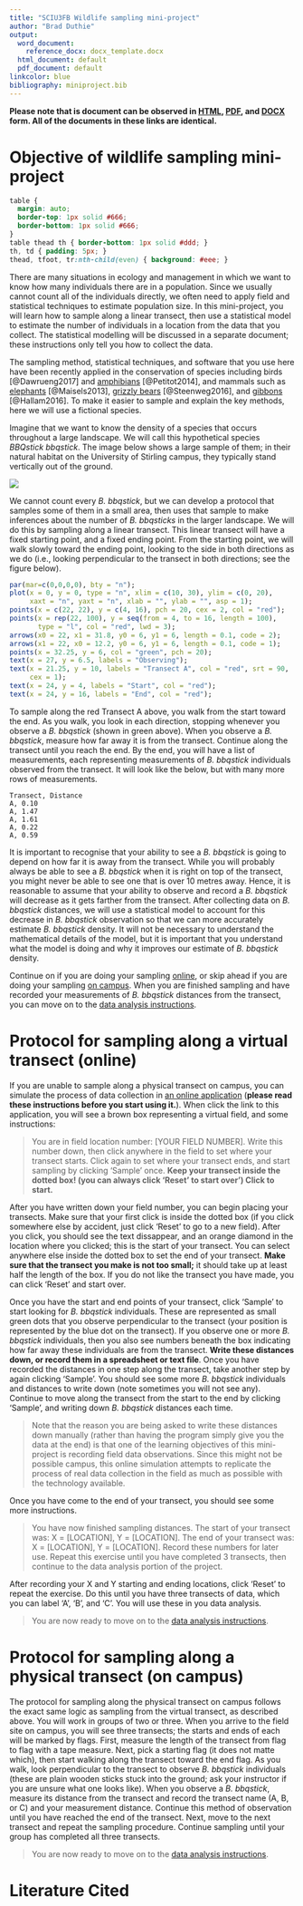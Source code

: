 ```yaml
---
title: "SCIU3FB Wildlife sampling mini-project"
author: "Brad Duthie"
output:
  word_document:
    reference_docx: docx_template.docx
  html_document: default
  pdf_document: default
linkcolor: blue
bibliography: miniproject.bib
---
```


**Please note that is document can be observed in [HTML](https://bradduthie.github.io/wildlife_sampling_mini-project/index), [PDF](https://bradduthie.github.io/wildlife_sampling_mini-project/sampling.pdf), and [DOCX](https://bradduthie.github.io/wildlife_sampling_mini-project/sampling.docx) form. All of the documents in these links are identical.**

Objective of wildlife sampling mini-project
================================================================================

```css
table {
  margin: auto;
  border-top: 1px solid #666;
  border-bottom: 1px solid #666;
}
table thead th { border-bottom: 1px solid #ddd; }
th, td { padding: 5px; }
thead, tfoot, tr:nth-child(even) { background: #eee; }
```

There are many situations in ecology and management in which we want to know how many individuals there are in a population. Since we usually cannot count all of the individuals directly, we often need to apply field and statistical techniques to estimate population size. In this mini-project, you will learn how to sample along a linear transect, then use a statistical model to estimate the number of individuals in a location from the data that you collect. The statistical modelling will be discussed in a separate document; these instructions only tell you how to collect the data.

The sampling method, statistical techniques, and software that you use here have been recently applied in the conservation of species including birds [@Dawrueng2017] and [amphibians](https://www.ncbi.nlm.nih.gov/pmc/articles/PMC4224529/pdf/ece30004-3538.pdf)  [@Petitot2014], and mammals such as [elephants](https://journals.plos.org/plosone/article/file?id=10.1371/journal.pone.0059469&type=printable) [@Maisels2013], [grizzly bears](https://www.sciencedirect.com/science/article/abs/pii/S0006320716302440) [@Steenweg2016], and [gibbons](https://onlinelibrary.wiley.com/doi/pdf/10.1002/ajp.22508?casa_token=9owuBS_YYN0AAAAA:Sce_5asS5CxbjTTEE8f1a0Gz9ec2cEGx_-skUMrSKD-ejba1-GqO2kLO1W1Ms_D3CM-2J-cHcCU7cQ) [@Hallam2016]. To make it easier to sample and explain the key methods, here we will use a fictional species.

Imagine that we want to know the density of a species that occurs throughout a large landscape. We will call this hypothetical species *BBQstick bbqstick*.  The image below shows a large sample of them; in their natural habitat on the University of Stirling campus, they typically stand vertically out of the ground.

\vspace{4mm}

![](bbqstick.jpg)

\vspace{4mm}

We cannot count every *B. bbqstick*, but we can develop a protocol that samples some of them in a small area, then uses that sample to make inferences about the number of *B. bbqsticks* in the larger landscape. We will do this by sampling along a linear transect. This linear transect will have a fixed starting point, and a fixed ending point. From the starting point, we will walk slowly toward the ending point, looking to the side in both directions as we do (i.e., looking perpendicular to the transect in both directions; see the figure below). 


```r
par(mar=c(0,0,0,0), bty = "n");
plot(x = 0, y = 0, type = "n", xlim = c(10, 30), ylim = c(0, 20), 
     xaxt = "n", yaxt = "n", xlab = "", ylab = "", asp = 1);
points(x = c(22, 22), y = c(4, 16), pch = 20, cex = 2, col = "red");
points(x = rep(22, 100), y = seq(from = 4, to = 16, length = 100),
       type = "l", col = "red", lwd = 3);
arrows(x0 = 22, x1 = 31.8, y0 = 6, y1 = 6, length = 0.1, code = 2);
arrows(x1 = 22, x0 = 12.2, y0 = 6, y1 = 6, length = 0.1, code = 1);
points(x = 32.25, y = 6, col = "green", pch = 20);
text(x = 27, y = 6.5, labels = "Observing");
text(x = 21.25, y = 10, labels = "Transect A", col = "red", srt = 90, 
     cex = 1);
text(x = 24, y = 4, labels = "Start", col = "red");
text(x = 24, y = 16, labels = "End", col = "red");
```

To sample along the red Transect A above, you walk from the start toward the end. As you walk, you look in each direction, stopping whenever you observe a *B. bbqstick* (shown in green above). When you observe a *B. bbqstick*, measure how far away it is from the transect. Continue along the transect until you reach the end. By the end, you will have a list of measurements, each representing measurements of *B. bbqstick* individuals observed from the transect. It will look like the below, but with many more rows of measurements.

```
Transect, Distance
A, 0.10
A, 1.47
A, 1.61
A, 0.22
A, 0.59
```

It is important to recognise that your ability to see a *B. bbqstick* is going to depend on how far it is away from the transect. While you will probably always be able to see a *B. bbqstick* when it is right on top of the transect, you might never be able to see one that is over 10 metres away. Hence, it is reasonable to assume that your ability to observe and record a *B. bbqstick* will decrease as it gets farther from the transect. After collecting data on *B. bbqstick* distances, we will use a statistical model to account for this decrease in *B. bbqstick* observation so that we can more accurately estimate *B. bbqstick* density. It will not be necessary to understand the mathematical details of the model, but it is important that you understand what the model is doing and why it improves our estimate of *B. bbqstick* density. 

Continue on if you are doing your sampling [online](#online), or skip ahead if you are doing your sampling [on campus](#campus). When you are finished sampling and have recorded your measurements of *B. bbqstick* distances from the transect, you can move on to the [data analysis instructions](https://bradduthie.github.io/wildlife_sampling_mini-project/analysis.html).


Protocol for sampling along a virtual transect (online) {#online}
================================================================================

If you are unable to sample along a physical transect on campus, you can simulate the process of data collection in [an online application](https://bradduthie.shinyapps.io/wildlife_sampling_mini-project/) (**please read these instructions before you start using it.**). When click the link to this application, you will see a brown box representing a virtual field, and some instructions:

> You are in field location number: [YOUR FIELD NUMBER]. Write this number down, then click anywhere in the field to set where your transect starts. Click again to set where your transect ends, and start sampling by clicking 'Sample' once. **Keep your transect inside the dotted box! (you can always click 'Reset' to start over') Click to start.**

After you have written down your field number, you can begin placing your transects. Make sure that your first click is inside the dotted box (if you click somewhere else by accident, just click 'Reset' to go to a new field). After you click, you should see the text dissappear, and an orange diamond in the location where you clicked; this is the start of your transect. You can select anywhere else inside the dotted box to set the end of your transect. **Make sure that the transect you make is not too small;** it should take up at least half the length of the box. If you do not like the transect you have made, you can click 'Reset' and start over.

Once you have the start and end points of your transect, click 'Sample' to start looking for *B. bbqstick* individuals. These are represented as small green dots that you observe perpendicular to the transect (your position is represented by the blue dot on the transect). If you observe one or more *B. bbqstick* individuals, then you also see numbers beneath the box indicating how far away these individuals are from the transect. **Write these distances down, or record them in a spreadsheet or text file**. Once you have recorded the distances in one step along the transect, take another step by again clicking 'Sample'. You should see some more *B. bbqstick* individuals and distances to write down (note sometimes you will not see any). Continue to move along the transect from the start to the end by clicking 'Sample', and writing down *B. bbqstick* distances each time. 

> Note that the reason you are being asked to write these distances down manually (rather than having the program simply give you the data at the end) is that one of the learning objectives of this mini-project is recording field data observations. Since this might not be possible campus, this online simulation attempts to replicate the process of real data collection in the field as much as possible with the technology available.

Once you have come to the end of your transect, you should see some more instructions.

> You have now finished sampling distances. The start of your transect was: X = [LOCATION], Y = [LOCATION]. The end of your transect was: X = [LOCATION], Y = [LOCATION]. Record these numbers for later use. Repeat this exercise until you have completed 3 transects, then continue to the data analysis portion of the project.

After recording your X and Y starting and ending locations, click 'Reset' to repeat the exercise. Do this until you have three transects of data, which you can label 'A', 'B', and 'C'. You will use these in you data analysis.

> You are now ready to move on to the [data analysis instructions](https://bradduthie.github.io/wildlife_sampling_mini-project/analysis.html).

Protocol for sampling along a physical transect (on campus) {#campus}
================================================================================

The protocol for sampling along the physical transect on campus follows the exact same logic as sampling from the virtual transect, as described above. You will work in groups of two or three.  When you arrive to the field site on campus, you will see three transects; the starts and ends of each will be marked by flags. First, measure the length of the transect from flag to flag with a tape measure. Next, pick a starting flag (it does not matte which), then start walking along the transect toward the end flag. As you walk, look perpendicular to the transect to observe *B. bbqstick* individuals (these are plain wooden sticks stuck into the ground; ask your instructor if you are unsure what one looks like). When you observe a *B. bbqstick*, measure its distance from the transect and record the transect name (A, B, or C) and your measurement distance. Continue this method of observation until you have reached the end of the transect. Next, move to the next transect and repeat the sampling procedure. Continue sampling until your group has completed all three transects.


> You are now ready to move on to the [data analysis instructions](https://bradduthie.github.io/wildlife_sampling_mini-project/analysis.html).


Literature Cited
================================================================================



